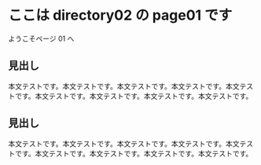 # ここは directory02 の page01 です

ようこそページ 01 へ

## 見出し

本文テストです。本文テストです。本文テストです。本文テストです。本文テストです。本文テストです。本文テストです。本文テストです。本文テストです。

## 見出し

本文テストです。本文テストです。本文テストです。本文テストです。本文テストです。本文テストです。本文テストです。本文テストです。本文テストです。
